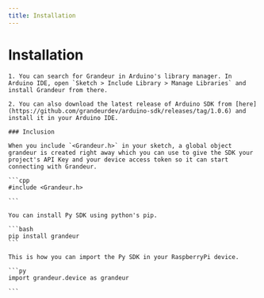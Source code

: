 ```yaml
---
title: Installation
---
```

# Installation


<Tabs group="tab-test">

  <Item value="arduino" label="Arduino">

    1. You can search for Grandeur in Arduino's library manager. In Arduino IDE, open `Sketch > Include Library > Manage Libraries` and install Grandeur from there.

    2. You can also download the latest release of Arduino SDK from [here](https://github.com/grandeurdev/arduino-sdk/releases/tag/1.0.6) and install it in your Arduino IDE.

    ### Inclusion

    When you include `<Grandeur.h>` in your sketch, a global object grandeur is created right away which you can use to give the SDK your project's API Key and your device access token so it can start connecting with Grandeur.

    ```cpp
    #include <Grandeur.h>

    ```
  </Item>

  <Item value="py" label="Py">

    You can install Py SDK using python's pip.

    ```bash
    pip install grandeur
    ```

    This is how you can import the Py SDK in your RaspberryPi device.

    ```py
    import grandeur.device as grandeur

    ```

  </Item>

</Tabs>
